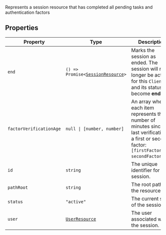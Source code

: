 Represents a session resource that has completed all pending tasks
and authentication factors

## Properties

| Property                                                   | Type                                                                                 | Description                                                                                                                                             |
| ---------------------------------------------------------- | ------------------------------------------------------------------------------------ | ------------------------------------------------------------------------------------------------------------------------------------------------------- |
| <a id="end"></a> `end`                                     | <code>() => Promise\<[SessionResource](/docs/references/javascript/session)\></code> | Marks the session as ended. The session will no longer be active for this `Client` and its status will become **ended**.                                |
| <a id="factorverificationage"></a> `factorVerificationAge` | <code>null \| \[number, number\]</code>                                              | An array where each item represents the number of minutes since the last verification of a first or second factor: `[firstFactorAge, secondFactorAge]`. |
| <a id="id"></a> `id`                                       | `string`                                                                             | The unique identifier for the session.                                                                                                                  |
| <a id="pathroot"></a> `pathRoot`                           | `string`                                                                             | The root path of the resource.                                                                                                                          |
| <a id="status"></a> `status`                               | `"active"`                                                                           | The current state of the session.                                                                                                                       |
| <a id="user"></a> `user`                                   | [`UserResource`](/docs/references/javascript/user)                                   | The user associated with the session.                                                                                                                   |
